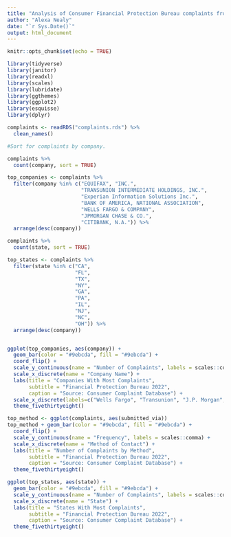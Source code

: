 ```yaml
---
title: "Analysis of Consumer Financial Protection Bureau complaints from March-December 2020"
author: "Alexa Nealy"
date: "`r Sys.Date()`"
output: html_document
---
```


```r
knitr::opts_chunk$set(echo = TRUE)

library(tidyverse) 
library(janitor) 
library(readxl) 
library(scales)
library(lubridate)
library(ggthemes)
library(ggplot2)
library(esquisse)
library(dplyr)

complaints <- readRDS("complaints.rds") %>%
  clean_names()

#Sort for complaints by company. 

complaints %>%
  count(company, sort = TRUE)

top_companies <- complaints %>% 
  filter(company %in% c("EQUIFAX", "INC.", 
                        "TRANSUNION INTERMEDIATE HOLDINGS, INC.", 
                        "Experian Information Solutions Inc.", 
                        "BANK OF AMERICA, NATIONAL ASSOCIATION", 
                        "WELLS FARGO & COMPANY", 
                        "JPMORGAN CHASE & CO.", 
                        "CITIBANK, N.A.")) %>% 
  arrange(desc(company))

complaints %>%
  count(state, sort = TRUE)

top_states <- complaints %>% 
  filter(state %in% c("CA", 
                      "FL", 
                      "TX", 
                      "NY", 
                      "GA", 
                      "PA", 
                      "IL", 
                      "NJ",
                      "NC",
                      "OH")) %>% 
  arrange(desc(company))



```

```r

ggplot(top_companies, aes(company)) +
  geom_bar(color = "#9ebcda", fill = "#9ebcda") +
  coord_flip() +
  scale_y_continuous(name = "Number of Complaints", labels = scales::comma) +
  scale_x_discrete(name = "Company Name") +
  labs(title = "Companies With Most Complaints", 
       subtitle = "Financial Protection Bureau 2022",
       caption = "Source: Consumer Complaint Database") +
  scale_x_discrete(labels=c("Wells Fargo", "Transunion", "J.P. Morgan", "Experian", "Citibank", "Bank of America")) +
  theme_fivethirtyeight()

```

```r

top_method <- ggplot(complaints, aes(submitted_via))
top_method + geom_bar(color = "#9ebcda", fill = "#9ebcda") +
  coord_flip() +
  scale_y_continuous(name = "Frequency", labels = scales::comma) +
  scale_x_discrete(name = "Method of Contact") +
  labs(title = "Number of Complaints by Method", 
       subtitle = "Financial Protection Bureau 2022",
       caption = "Source: Consumer Complaint Database") +
  theme_fivethirtyeight()

```

```r

ggplot(top_states, aes(state)) +
  geom_bar(color = "#9ebcda", fill = "#9ebcda") +
  scale_y_continuous(name = "Number of Complaints", labels = scales::comma) +
  scale_x_discrete(name = "State") +
  labs(title = "States With Most Complaints", 
       subtitle = "Financial Protection Bureau 2022",
       caption = "Source: Consumer Complaint Database") +
  theme_fivethirtyeight()

```
